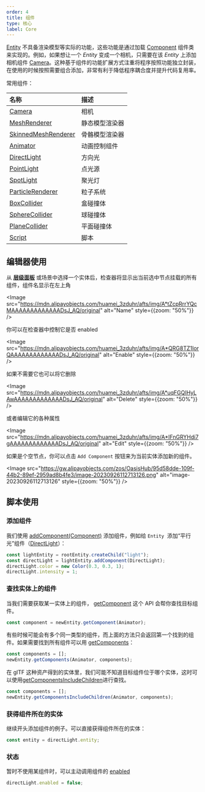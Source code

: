 ```yaml
---
order: 4
title: 组件
type: 核心
label: Core
---
```


[Entity](/apis/core/#Entity) 不具备渲染模型等实际的功能，这些功能是通过加载 [Component](/apis/core/#Component) 组件类来实现的。例如，如果想让一个 _Entity_ 变成一个相机，只需要在该 _Entity_ 上添加相机组件 [Camera](/apis/core/#Camera)。这种基于组件的功能扩展方式注重将程序按照功能独立封装，在使用的时候按照需要组合添加，非常有利于降低程序耦合度并提升代码复用率。

常用组件：

| 名称                                                  | 描述           |
| :---------------------------------------------------- | :------------- |
| [Camera](/apis/core/#Camera)                           | 相机           |
| [MeshRenderer](/apis/core/#MeshRenderer)               | 静态模型渲染器 |
| [SkinnedMeshRenderer](/apis/core/#SkinnedMeshRenderer) | 骨骼模型渲染器 |
| [Animator](/apis/core/#Animator)                       | 动画控制组件   |
| [DirectLight](/apis/core/#DirectLight)                 | 方向光         |
| [PointLight](/apis/core/#PointLight)                   | 点光源         |
| [SpotLight](/apis/core/#SpotLight)                     | 聚光灯         |
| [ParticleRenderer](/apis/core/#ParticleRenderer)       | 粒子系统       |
| [BoxCollider](/apis/core/#BoxCollider)                 | 盒碰撞体       |
| [SphereCollider](/apis/core/#SphereCollider)           | 球碰撞体       |
| [PlaneCollider](/apis/core/#PlaneCollider)             | 平面碰撞体     |
| [Script](/apis/core/#Script)                           | 脚本           |

## 编辑器使用

从 **[层级面板](/docs/interface/hierarchy)** 或场景中选择一个实体后，检查器将显示出当前选中节点挂载的所有组件，组件名显示在左上角

<Image src="https://mdn.alipayobjects.com/huamei_3zduhr/afts/img/A*tZcpRrrYQcMAAAAAAAAAAAAADsJ_AQ/original" alt="Name" style={{zoom: "50%"}} />

你可以在检查器中控制它是否 enabled

<Image src="https://mdn.alipayobjects.com/huamei_3zduhr/afts/img/A*QRG8TZ1IorQAAAAAAAAAAAAADsJ_AQ/original" alt="Enable" style={{zoom: "50%"}} />

如果不需要它也可以将它删除

<Image src="https://mdn.alipayobjects.com/huamei_3zduhr/afts/img/A*uqFGQIHyLAwAAAAAAAAAAAAADsJ_AQ/original" alt="Delete" style={{zoom: "50%"}} />

或者编辑它的各种属性

<Image src="https://mdn.alipayobjects.com/huamei_3zduhr/afts/img/A*IFnGRYHdi7gAAAAAAAAAAAAADsJ_AQ/original" alt="Edit" style={{zoom: "50%"}} />

如果是个空节点，你可以点击 `Add Component` 按钮来为当前实体添加新的组件。

<Image src="https://gw.alipayobjects.com/zos/OasisHub/95d58dde-109f-44b2-89ef-2959ad8b4fe3/image-20230926112713126.png" alt="image-20230926112713126" style={{zoom: "50%"}} />

## 脚本使用

### 添加组件

我们使用 [addComponent(Component)](/apis/core/#Entity-addComponent) 添加组件，例如给 `Entity`  添加“平行光”组件（[DirectLight](/apis/core/#DirectLight)）：

```typescript
const lightEntity = rootEntity.createChild("light");
const directLight = lightEntity.addComponent(DirectLight);
directLight.color = new Color(0.3, 0.3, 1);
directLight.intensity = 1;
```

### 查找实体上的组件

当我们需要获取某一实体上的组件， [getComponent](/apis/core/#Entity-getComponent) 这个 API 会帮你查找目标组件。

```typescript
const component = newEntity.getComponent(Animator);
```

有些时候可能会有多个同一类型的组件，而上面的方法只会返回第一个找到的组件。如果需要找到所有组件可以用 [getComponents](/apis/core/#Entity-getComponents)：

```typescript
const components = [];
newEntity.getComponents(Animator, components);
```

在 glTF 这种资产得到的实体里，我们可能不知道目标组件位于哪个实体，这时可以使用[getComponentsIncludeChildren](/apis/core/#Entity-getComponentsIncludeChildren)进行查找。

```typescript
const components = [];
newEntity.getComponentsIncludeChildren(Animator, components);
```

### 获得组件所在的实体

继续开头添加组件的例子。可以直接获得组件所在的实体：

```typescript
const entity = directLight.entity;
```

### 状态

暂时不使用某组件时，可以主动调用组件的 [enabled](/apis/core/#Component-enabled)

```typescript
directLight.enabled = false;
```
